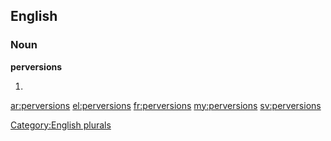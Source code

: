 ==English==

===Noun===
'''perversions'''

# {{plural of|[[perversion]]}}

[[Category:English plurals]]

[[ar:perversions]]
[[el:perversions]]
[[fr:perversions]]
[[my:perversions]]
[[sv:perversions]]